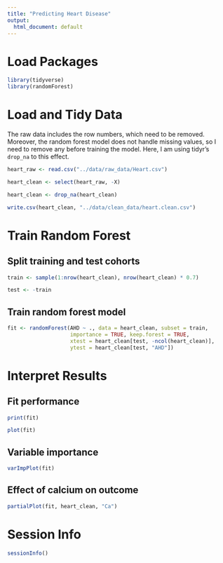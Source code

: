 ```yaml
---
title: "Predicting Heart Disease"
output:
  html_document: default
---
```


# Load Packages

```r
library(tidyverse)
library(randomForest)
```


# Load and Tidy Data

The raw data includes the row numbers, which need to be removed. 
Moreover, the random forest model does not handle missing values,
so I need to remove any before training the model. Here, I am using
tidyr's `drop_na` to this effect. 

```r
heart_raw <- read.csv("../data/raw_data/Heart.csv")

heart_clean <- select(heart_raw, -X)

heart_clean <- drop_na(heart_clean)

write.csv(heart_clean, "../data/clean_data/heart.clean.csv")
```

# Train Random Forest

## Split training and test cohorts

```r
train <- sample(1:nrow(heart_clean), nrow(heart_clean) * 0.7)

test <- -train
```

## Train random forest model

```r
fit <- randomForest(AHD ~ ., data = heart_clean, subset = train, 
                    importance = TRUE, keep.forest = TRUE,
                    xtest = heart_clean[test, -ncol(heart_clean)],
                    ytest = heart_clean[test, "AHD"])
```

# Interpret Results

## Fit performance

```r
print(fit)
```

```r
plot(fit)
```


## Variable importance

```r
varImpPlot(fit)
```


## Effect of calcium on outcome

```r
partialPlot(fit, heart_clean, "Ca")
```


# Session Info

```r
sessionInfo()
```


